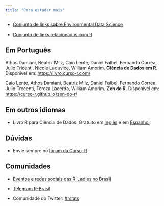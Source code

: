 ```yaml
---
title: "Para estudar mais"
---
```


- [Conjunto de links sobre Environmental Data Science](https://github.com/beatrizmilz/Ciencia_de_Dados_Ambientais#readme)

- [Conjunto de links relacionados com R](https://materiais-estudo-r.netlify.app/)

## Em Português

 
Athos Damiani, Beatriz Milz, Caio Lente, Daniel Falbel, Fernando Correa, Julio Tricenti, Nicole Luduvice, William Amorim. **Ciência de Dados em R**. Disponível em:  <https://livro.curso-r.com/> 


Caio Lente, Athos Damiani, Beatriz Milz, Daniel Falbel, Fernando Correa, Julio Trecenti, Tereza Lacerda, William Amorim. **Zen do R.** Disponível em:  <https://curso-r.github.io/zen-do-r/>


## Em outros idiomas

- Livro R para Ciência de Dados: Gratuito em [Inglês](https://www.curso-r.com/cursos/) e em [Espanhol](https://es.r4ds.hadley.nz/). 


## Dúvidas

- Envie sempre no [fórum da  Curso-R](https://discourse.curso-r.com/)


## Comunidades

- [Eventos e redes sociais das R-Ladies no Brasil](https://github.com/R-Ladies-Sao-Paulo/RLadies-Brasil)

- [Telegram R-Brasil](https://t.me/rbrasiloficial)

- Comunidade do Twitter: [#rstats](https://twitter.com/search?q=%23rstats&src=hashtag_click)
